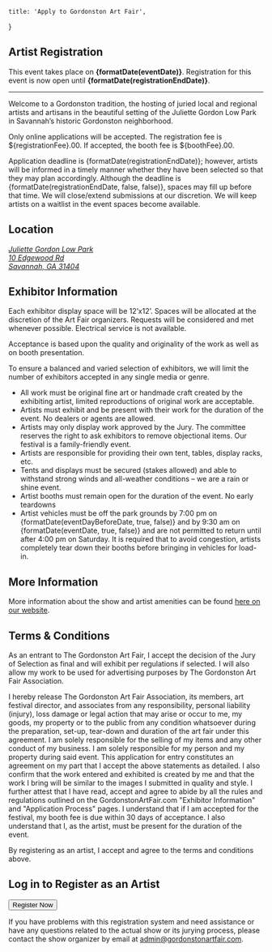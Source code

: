 
    title: 'Apply to Gordonston Art Fair',
}



<h2 className='m-auto text-[color:var(--gold-color)] italic'>Artist Registration</h2>

This event takes place on **{formatDate(eventDate)}**.
Registration for this event is now open until
**{formatDate(registrationEndDate)}**.

* * *

Welcome to a Gordonston tradition, the hosting of juried local and regional artists and artisans in the beautiful setting of the Juliette Gordon Low Park in Savannah’s historic Gordonston neighborhood.

Only online applications will be accepted.
The registration fee is ${registrationFee}.00.
If accepted, the booth fee is ${boothFee}.00.

Application deadline is {formatDate(registrationEndDate)};
however, artists will be informed in a timely manner
whether they have been selected so that they may plan accordingly.
Although the deadline is {formatDate(registrationEndDate, false, false)},
spaces may fill up before that time.
We will close/extend submissions at our discretion.
We will keep artists on a waitlist in the event spaces become available.

## Location

<address>
    <a href='https://maps.app.goo.gl/bzvrR3X1hCpNhFjB6'>
        Juliette Gordon Low Park<br/>
        10 Edgewood Rd<br/>
        Savannah, GA 31404
    </a>
</address>

## Exhibitor Information

Each exhibitor display space will be 12’x12’. Spaces will be allocated at the discretion of the Art Fair organizers. Requests will be considered and met whenever possible. Electrical service is not available.

Acceptance is based upon the quality and originality of the work as well as on booth presentation.

To ensure a balanced and varied selection of exhibitors, we will limit the number of exhibitors accepted in any single media or genre.

*   All work must be original fine art or handmade craft created by the exhibiting artist, limited reproductions of original work are acceptable.
*   Artists must exhibit and be present with their work for the duration of the event. No dealers or agents are allowed.
*   Artists may only display work approved by the Jury. The committee reserves the right to ask exhibitors to remove objectional items. Our festival is a family-friendly event.
*   Artists are responsible for providing their own tent, tables, display racks, etc.
*   Tents and displays must be secured (stakes allowed) and able to withstand strong winds and all-weather conditions – we are a rain or shine event.
*   Artist booths must remain open for the duration of the event. No early teardowns
*   Artist vehicles must be off the park grounds
by 7:00 pm on {formatDate(eventDayBeforeDate, true, false)}
and by 9:30 am on {formatDate(eventDate, true, false)}
and are not permitted to return until after 4:00 pm on Saturday.
It is required that to avoid congestion, artists completely tear down
their booths before bringing in vehicles for load-in.

## More Information

More information about the show and artist amenities can be found
[here on our website](https://gordonstonartfair.com/#artist-amenities).

## Terms & Conditions

As an entrant to The Gordonston Art Fair, I accept the decision of the Jury of Selection as final and will exhibit per regulations if selected. I will also allow my work to be used for advertising purposes by The Gordonston Art Fair Association.

I hereby release The Gordonston Art Fair Association, its members,
art festival director, and associates from any responsibility,
personal liability (injury),
loss damage or legal action that may arise or occur to me, my goods,
my property or to the public from any condition whatsoever during the preparation,
set-up, tear-down and duration of the art fair under this agreement.
I am solely responsible for the selling of my items and any other conduct
of my business. I am solely responsible for my person and my property during
said event. This application for entry constitutes an agreement on my part that
I accept the above statements as detailed. I also confirm that the work entered
and exhibited is created by me and that the work I bring will be similar to the
images I submitted in quality and style.  I further attest that I have read,
accept and agree to abide by all the rules and regulations outlined on the
GordonstonArtFair.com "Exhibitor Information" and "Application Process" pages.
I understand that if I am accepted for the festival, my booth fee is due within
30 days of acceptance. I also understand that I, as the artist,
must be present for the duration of the event.

By registering as an artist,
I accept and agree to the terms and conditions above.

## Log in to Register as an Artist

<SignUpButton mode='sign-up'
    forceRedirectUrl='/redirect'>
    <button
    className="mt-4 rounded-md bg-blue-700 px-4 py-2 text-sm text-white transition-colors hover:bg-blue-400"
    >Register Now</button>
</SignUpButton>

If you have problems with this registration system and need assistance
or have any questions related to the actual show or its jurying process,
please contact the show organizer by
email at [admin@gordonstonartfair.com](mailto:admin@gordonstonartfair.com).

